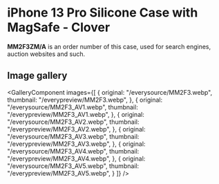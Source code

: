 
# iPhone 13 Pro Silicone Case with MagSafe - Clover

<Callout type='info' emoji='👉🏻'>**MM2F3ZM/A** is an order number of this case, used for search engines, auction websites and such.</Callout>

## Image gallery

<GalleryComponent
    images={[
      {
        original: "/everysource/MM2F3.webp",
        thumbnail: "/everypreview/MM2F3.webp",
      },
      {
        original: "/everysource/MM2F3_AV1.webp",
        thumbnail: "/everypreview/MM2F3_AV1.webp",
      },
      {
        original: "/everysource/MM2F3_AV2.webp",
        thumbnail: "/everypreview/MM2F3_AV2.webp",
      },
      {
        original: "/everysource/MM2F3_AV3.webp",
        thumbnail: "/everypreview/MM2F3_AV3.webp",
      },
      {
        original: "/everysource/MM2F3_AV4.webp",
        thumbnail: "/everypreview/MM2F3_AV4.webp",
      },
      {
        original: "/everysource/MM2F3_AV5.webp",
        thumbnail: "/everypreview/MM2F3_AV5.webp",
      }
    ]}
  />
